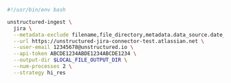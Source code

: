 ```bash Shell
#!/usr/bin/env bash

unstructured-ingest \
  jira \
  --metadata-exclude filename,file_directory,metadata.data_source.date_processed \
  --url https://unstructured-jira-connector-test.atlassian.net \
  --user-email 12345678@unstructured.io \
  --api-token ABCDE1234ABDE1234ABCDE1234 \
  --output-dir $LOCAL_FILE_OUTPUT_DIR \
  --num-processes 2 \
  --strategy hi_res
```
